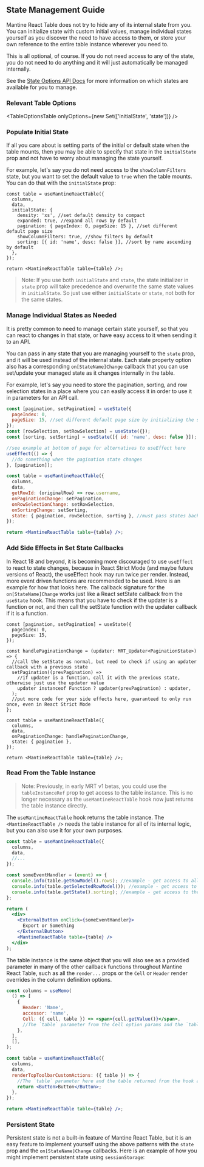 
<Head>
  <title>State Management Guide - Mantine React Table Docs</title>
  <meta
    name="description"
    content="How to access and manage internal state in Mantine React Table"
  />
</Head>

## State Management Guide

Mantine React Table does not try to hide any of its internal state from you. You can initialize state with custom initial values, manage individual states yourself as you discover the need to have access to them, or store your own reference to the entire table instance wherever you need to.

This is all optional, of course. If you do not need access to any of the state, you do not need to do anything and it will just automatically be managed internally.

See the [State Options API Docs](/docs/api/state-options) for more information on which states are available for you to manage.

### Relevant Table Options

<TableOptionsTable onlyOptions={new Set(['initialState', 'state'])} />

### Populate Initial State

If all you care about is setting parts of the initial or default state when the table mounts, then you may be able to specify that state in the `initialState` prop and not have to worry about managing the state yourself.

For example, let's say you do not need access to the `showColumnFilters` state, but you want to set the default value to `true` when the table mounts. You can do that with the `initialState` prop:

```tsx
const table = useMantineReactTable({
  columns,
  data,
  initialState: {
    density: 'xs', //set default density to compact
    expanded: true, //expand all rows by default
    pagination: { pageIndex: 0, pageSize: 15 }, //set different default page size
    showColumnFilters: true, //show filters by default
    sorting: [{ id: 'name', desc: false }], //sort by name ascending by default
  },
});

return <MantineReactTable table={table} />;
```

> Note: If you use both `initialState` and `state`, the state initializer in `state` prop will take precedence and overwrite the same state values in `initialState`. So just use either `initialState` or `state`, not both for the same states.

### Manage Individual States as Needed

It is pretty common to need to manage certain state yourself, so that you can react to changes in that state, or have easy access to it when sending it to an API.

You can pass in any state that you are managing yourself to the `state` prop, and it will be used instead of the internal state. Each state property option also has a corresponding `on[StateName]Change` callback that you can use set/update your managed state as it changes internally in the table.

For example, let's say you need to store the pagination, sorting, and row selection states in a place where you can easily access it in order to use it in parameters for an API call.

```jsx
const [pagination, setPagination] = useState({
  pageIndex: 0,
  pageSize: 15, //set different default page size by initializing the state here
});
const [rowSelection, setRowSelection] = useState({});
const [sorting, setSorting] = useState([{ id: 'name', desc: false }]);

//see example at bottom of page for alternatives to useEffect here
useEffect(() => {
  //do something when the pagination state changes
}, [pagination]);

const table = useMantineReactTable({
  columns,
  data,
  getRowId: (originalRow) => row.username,
  onPaginationChange: setPagination,
  onRowSelectionChange: setRowSelection,
  onSortingChange: setSorting,
  state: { pagination, rowSelection, sorting }, //must pass states back down if using their on[StateName]Change callbacks
});

return <MantineReactTable table={table} />;
```

### Add Side Effects in Set State Callbacks

In React 18 and beyond, it is becoming more discouraged to use `useEffect` to react to state changes, because in React Strict Mode (and maybe future versions of React), the useEffect hook may run twice per render. Instead, more event driven functions are recommended to be used. Here is an example for how that looks here. The callback signature for the `on[StateName]Change` works just like a React setState callback from the `useState` hook. This means that you have to check if the updater is a function or not, and then call the setState function with the updater callback if it is a function.

```tsx
const [pagination, setPagination] = useState({
  pageIndex: 0,
  pageSize: 15,
});

const handlePaginationChange = (updater: MRT_Updater<PaginationState>) => {
  //call the setState as normal, but need to check if using an updater callback with a previous state
  setPagination((prevPagination) =>
    //if updater is a function, call it with the previous state, otherwise just use the updater value
    updater instanceof Function ? updater(prevPagination) : updater,
  );
  //put more code for your side effects here, guaranteed to only run once, even in React Strict Mode
};

const table = useMantineReactTable({
  columns,
  data,
  onPaginationChange: handlePaginationChange,
  state: { pagination },
});

return <MantineReactTable table={table} />;
```

### Read From the Table Instance

> Note: Previously, in early MRT v1 betas, you could use the `tableInstanceRef` prop to get access to the table instance. This is no longer necessary as the `useMantineReactTable` hook now just returns the table instance directly.

The `useMantineReactTable` hook returns the table instance. The `<MantineReactTable />` needs the table instance for all of its internal logic, but you can also use it for your own purposes.

```jsx
const table = useMantineReactTable({
  columns,
  data,
  //...
});

const someEventHandler = (event) => {
  console.info(table.getRowModel().rows); //example - get access to all page rows in the table
  console.info(table.getSelectedRowModel()); //example - get access to all selected rows in the table
  console.info(table.getState().sorting); //example - get access to the current sorting state without having to manage it yourself
};

return (
  <div>
    <ExternalButton onClick={someEventHandler}>
      Export or Something
    </ExternalButton>
    <MantineReactTable table={table} />
  </div>
);
```

The table instance is the same object that you will also see as a provided parameter in many of the other callback functions throughout Mantine React Table, such as all the `render...` props or the `Cell` or `Header` render overrides in the column definition options.

```jsx
const columns = useMemo(
  () => [
    {
      Header: 'Name',
      accessor: 'name',
      Cell: ({ cell, table }) => <span>{cell.getValue()}</span>,
      //The `table` parameter from the Cell option params and the `table` are the same object
    },
  ],
  [],
);

const table = useMantineReactTable({
  columns,
  data,
  renderTopToolbarCustomActions: ({ table }) => {
    //The `table` parameter here and the table returned from the hook are the same object
    return <Button>Button</Button>;
  },
});

return <MantineReactTable table={table} />;
```

### Persistent State

Persistent state is not a built-in feature of Mantine React Table, but it is an easy feature to implement yourself using the above patterns with the `state` prop and the `on[StateName]Change` callbacks. Here is an example of how you might implement persistent state using `sessionStorage`:

<PersistentStateExample />
